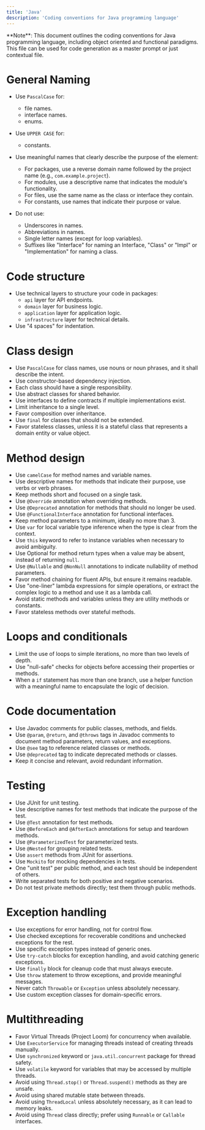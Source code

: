 ```yaml
---
title: 'Java'
description: 'Coding conventions for Java programming language'
---
```


<Info>
  **Note**: This document outlines the coding conventions for Java programming language, including object oriented and functional paradigms. This file can be used for code generation as a master prompt or just contextual file.
</Info>

# General Naming

- Use `PascalCase` for:
    - file names.
    - interface names.
    - enums.

- Use `UPPER CASE` for:
    - constants.

- Use meaningful names that clearly describe the purpose of the element:
    - For packages, use a reverse domain name followed by the project name (e.g., `com.example.project`).
    - For modules, use a descriptive name that indicates the module's functionality.
    - For files, use the same name as the class or interface they contain.
    - For constants, use names that indicate their purpose or value.

- Do not use:
    - Underscores in names.
    - Abbreviations in names.
    - Single letter names (except for loop variables).
    - Suffixes like "Interface" for naming an Interface, "Class" or "Impl" or "Implementation" for naming a class.

# Code structure

- Use technical layers to structure your code in packages:
    - `api` layer for API endpoints.
    - `domain` layer for business logic.
    - `application` layer for application logic.
    - `infrastructure` layer for technical details.
- Use "4 spaces" for indentation.

# Class design

- Use `PascalCase` for class names, use nouns or noun phrases, and it shall describe the intent.
- Use constructor-based dependency injection.
- Each class should have a single responsibility.
- Use abstract classes for shared behavior.
- Use interfaces to define contracts if multiple implementations exist.
- Limit inheritance to a single level.
- Favor composition over inheritance.
- Use `final` for classes that should not be extended.
- Favor stateless classes, unless it is a stateful class that represents a domain entity or value object.

# Method design

- Use `camelCase` for method names and variable names.
- Use descriptive names for methods that indicate their purpose, use verbs or verb phrases.
- Keep methods short and focused on a single task.
- Use `@Override` annotation when overriding methods.
- Use `@Deprecated` annotation for methods that should no longer be used.
- Use `@FunctionalInterface` annotation for functional interfaces.
- Keep method parameters to a minimum, ideally no more than 3.
- Use `var` for local variable type inference when the type is clear from the context.
- Use `this` keyword to refer to instance variables when necessary to avoid ambiguity.
- Use Optional for method return types when a value may be absent, instead of returning `null`.
- Use `@Nullable` and `@NonNull` annotations to indicate nullability of method parameters.
- Favor method chaining for fluent APIs, but ensure it remains readable.
- Use "one-liner" lambda expressions for simple operations, or extract the complex logic to a method and use it as a lambda call.
- Avoid static methods and variables unless they are utility methods or constants.
- Favor stateless methods over stateful methods.

# Loops and conditionals

- Limit the use of loops to simple iterations, no more than two levels of depth.
- Use "null-safe" checks for objects before accessing their properties or methods.
- When a `if` statement has more than one branch, use a helper function with a meaningful name to encapsulate the logic of decision.

# Code documentation

- Use Javadoc comments for public classes, methods, and fields.
- Use `@param`, `@return`, and `@throws` tags in Javadoc comments to document method parameters, return values, and exceptions.
- Use `@see` tag to reference related classes or methods.
- Use `@deprecated` tag to indicate deprecated methods or classes.
- Keep it concise and relevant, avoid redundant information.

# Testing

- Use JUnit for unit testing.
- Use descriptive names for test methods that indicate the purpose of the test.
- Use `@Test` annotation for test methods.
- Use `@BeforeEach` and `@AfterEach` annotations for setup and teardown methods.
- Use `@ParameterizedTest` for parameterized tests.
- Use `@Nested` for grouping related tests.
- Use `assert` methods from JUnit for assertions.
- Use `Mockito` for mocking dependencies in tests.
- One "unit test" per public method, and each test should be independent of others.
- Write separated tests for both positive and negative scenarios.
- Do not test private methods directly; test them through public methods.

# Exception handling

- Use exceptions for error handling, not for control flow.
- Use checked exceptions for recoverable conditions and unchecked exceptions for the rest.
- Use specific exception types instead of generic ones.
- Use `try-catch` blocks for exception handling, and avoid catching generic exceptions.
- Use `finally` block for cleanup code that must always execute.
- Use `throw` statement to throw exceptions, and provide meaningful messages.
- Never catch `Throwable` or `Exception` unless absolutely necessary.
- Use custom exception classes for domain-specific errors.

# Multithreading

- Favor Virtual Threads (Project Loom) for concurrency when available.
- Use `ExecutorService` for managing threads instead of creating threads manually.
- Use `synchronized` keyword or `java.util.concurrent` package for thread safety.
- Use `volatile` keyword for variables that may be accessed by multiple threads.
- Avoid using `Thread.stop()` or `Thread.suspend()` methods as they are unsafe.
- Avoid using shared mutable state between threads.
- Avoid using `ThreadLocal` unless absolutely necessary, as it can lead to memory leaks.
- Avoid using `Thread` class directly; prefer using `Runnable` or `Callable` interfaces.